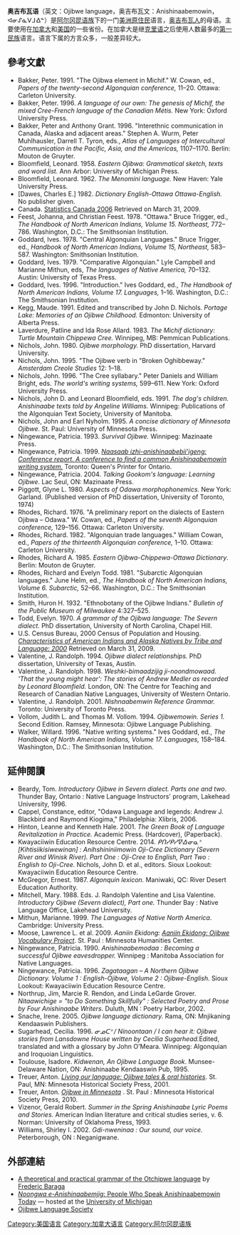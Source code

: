{{Unreferenced |time=2010-03-19T12:32:36+00:00 }}
{{Infobox language
| name          = 奥吉布瓦语
| nativename    = ''Anishinaabemowin'', ᐊᓂᔑᓈᐯᒧᐎᓐ
| pronunciation = /anɪʃɪnaːpeːmowɪn/
| states        = {{Flag|Canada}}<br />{{Flag|United States}}
| region        = [[加拿大|加拿大]]：[[魁北克省|魁北克省]]、[[安大略省|安大略省]]、[[马尼托巴省|马尼托巴省]]、[[萨斯喀彻温省|萨斯喀彻温省]]，以及[[艾伯塔省|艾伯塔省]]和[[卑诗省|卑诗省]]；[[美国|美国]]：[[密歇根州|密歇根州]]、[[威斯康辛州|威斯康辛州]]、[[明尼苏达州|明尼苏达州]]，以及[[北达科他州|北达科他州]]和[[蒙大拿州|蒙大拿州]]
| speakers      = 56,531（加：47,740，美：8,791）
| familycolor   = American
| fam1          = [[阿尔吉克语系|阿尔吉克语系]]
| fam2          = [[阿尔冈昆语族|阿尔冈昆语族]]
| fam3          = [[中阿尔冈昆语支|中阿尔冈昆语支]]
| script        = [[拉丁字母|拉丁字母]]（美国、加拿大）、[[奥吉布瓦音节文字|奥吉布瓦音节文字]]（加拿大）、[[五大湖地区阿尔冈昆音节文字|五大湖地区阿尔冈昆音节文字]]（美国）
| iso1          = oj
| iso2          = oji
| lc1           = alq
| ld1           = 阿尔冈琴语
| lc2           = ojs
| ld2           = 阿尼希尼尼语
| lc3           = ojg
| ld3           = 东奥吉布瓦语
| lc4           = ojc
| ld4           = 中奥吉布瓦语
| lc5           = ojb
| ld5           = 西北奥吉布瓦语
| lc6           = ojw
| ld6           = 西奥吉布瓦语
| lc7           = ciw
| ld7           = 奇伯瓦语
| lc8           = otw
| ld8           = 渥太华语
| map           = Anishinaabewaki.jpg
| mapsize       = 300px
| mapcaption    = 北美奥吉布瓦人分布情况
}}
'''奥吉布瓦语'''（英文：Ojibwe language，奥吉布瓦文：Anishinaabemowin，ᐊᓂᔑᓈᐯᒧᐎᓐ）是[[阿尔冈昆语族|阿尔冈昆语族]]下的一门[[美洲原住民|美洲原住民]]语言，[[奥吉布瓦人|奥吉布瓦人]]的母语。主要使用在[[加拿大|加拿大]]和[[美国|美国]]的一些省份。在加拿大是继[[克里语|克里语]]之后使用人数最多的[[第一民族|第一民族]]语言。语言下属的方言众多，一般差异较大。

==參考文獻==
{{Refbegin|2}}
* Bakker, Peter. 1991. "The Ojibwa element in Michif." W. Cowan, ed., ''Papers of the twenty-second Algonquian conference,'' 11–20. Ottawa: Carleton University. {{ISSN|0831-5671}}
* Bakker, Peter. 1996. ''A language of our own: The genesis of Michif, the mixed Cree-French language of the Canadian Métis.'' New York: Oxford University Press. {{ISBN|0-19-509711-4}}
*Bakker, Peter and Anthony Grant. 1996. "Interethnic communication in Canada, Alaska and adjacent areas." Stephen A. Wurm, Peter Muhlhausler, Darrell T. Tyron, eds., ''Atlas of Languages of Intercultural Communication in the Pacific, Asia, and the Americas,'' 1107–1170. Berlin: Mouton de Gruyter. {{ISBN|978-3-11-013417-9}}
*Bloomfield, Leonard. 1958. ''Eastern Ojibwa: Grammatical sketch, texts and word list.'' Ann Arbor: University of Michigan Press.
* Bloomfield, Leonard. 1962. ''The Menomini language.'' New Haven: Yale University Press.
*[Dawes, Charles E.] 1982. ''Dictionary English-Ottawa Ottawa-English.'' No publisher given.
*Canada. [http://www12.statcan.ca/english/census06/data/topics/RetrieveProductTable.cfm?ALEVEL=3&APATH=3&CATNO=&DETAIL=0&DIM=&DS=99&FL=0&FREE=0&GAL=0&GC=99&GK=NA&GRP=1&IPS=&METH=0&ORDER=1&PID=89189&PTYPE=88971&RL=0&S=1&ShowAll=No&StartRow=1&SUB=705&Temporal=2006&Theme=70&VID=0&VNAMEE=&VNAMEF=&GID=837928 Statistics Canada 2006] {{Wayback|url=http://www12.statcan.ca/english/census06/data/topics/RetrieveProductTable.cfm?ALEVEL=3&APATH=3&CATNO=&DETAIL=0&DIM=&DS=99&FL=0&FREE=0&GAL=0&GC=99&GK=NA&GRP=1&IPS=&METH=0&ORDER=1&PID=89189&PTYPE=88971&RL=0&S=1&ShowAll=No&StartRow=1&SUB=705&Temporal=2006&Theme=70&VID=0&VNAMEE=&VNAMEF=&GID=837928 |date=20181225074451 }} Retrieved on March 31, 2009.
*Feest, Johanna, and Christian Feest. 1978. "Ottawa." Bruce Trigger, ed., ''The Handbook of North American Indians, Volume 15. Northeast,'' 772–786. Washington, D.C.: The Smithsonian Institution.
* Goddard, Ives. 1978. "Central Algonquian Languages." Bruce Trigger, ed., ''Handbook of North American Indians, Volume 15, Northeast,'' 583–587. Washington: Smithsonian Institution.
*Goddard, Ives. 1979. "Comparative Algonquian." Lyle Campbell and Marianne Mithun, eds, ''The languages of Native America,'' 70–132. Austin: University of Texas Press.
*Goddard, Ives. 1996. "Introduction." Ives Goddard, ed., ''The Handbook of North American Indians, Volume 17. Languages,'' 1–16. Washington, D.C.: The Smithsonian Institution.
*Kegg, Maude. 1991. Edited and transcribed by John D. Nichols. ''Portage Lake: Memories of an Ojibwe Childhood.'' Edmonton: University of Alberta Press. {{ISBN|0-8166-2415-1}}
* Laverdure, Patline and Ida Rose Allard. 1983. ''The Michif dictionary: Turtle Mountain Chippewa Cree.'' Winnipeg, MB: Pemmican Publications. {{ISBN|0-919143-35-0}}
*Nichols, John. 1980. ''Ojibwe morphology.'' PhD dissertation, Harvard University.
*Nichols, John. 1995. "The Ojibwe verb in "Broken Oghibbeway." ''Amsterdam Creole Studies'' 12: 1–18.
*Nichols, John. 1996. "The Cree syllabary." Peter Daniels and William Bright, eds. ''The world's writing systems,'' 599–611. New York: Oxford University Press. {{ISBN|0-19-507993-0}}
*Nichols, John D. and Leonard Bloomfield, eds. 1991. ''The dog's children. Anishinaabe texts told by Angeline Williams.'' Winnipeg: Publications of the Algonquian Text Society, University of Manitoba. {{ISBN|0-88755-148-3}}
*Nichols, John and Earl Nyholm. 1995. ''A concise dictionary of Minnesota Ojibwe.'' St. Paul: University of Minnesota Press. {{ISBN|0-8166-2427-5}}
*Ningewance, Patricia. 1993. ''Survival Ojibwe.'' Winnipeg: Mazinaate Press. {{ISBN|0-9697826-0-8}}
*Ningewance, Patricia. 1999. ''[http://imp.lss.wisc.edu/~jrvalent/BackUps/NLIP_Year_4_2008_bu13jul08/attachments/natconn.pdf Naasaab izhi-anishinaabebii'igeng: Conference report. A conference to find a common Anishinaabemowin writing system.] {{Wayback|url=http://imp.lss.wisc.edu/~jrvalent/BackUps/NLIP_Year_4_2008_bu13jul08/attachments/natconn.pdf |date=20120315195247 }}'' Toronto: Queen's Printer for Ontario. {{ISBN|0-7778-8695-2}}
*Ningewance, Patricia. 2004. ''Talking Gookom's language: Learning Ojibwe.'' Lac Seul, ON: Mazinaate Press. {{ISBN|978-0-9697826-3-6}}
*Piggott, Glyne L. 1980. ''Aspects of Odawa morphophonemics.'' New York: Garland. (Published version of PhD dissertation, University of Toronto, 1974) {{ISBN|0-8240-4557-2}}
*Rhodes, Richard. 1976. "A preliminary report on the dialects of Eastern Ojibwa – Odawa." W. Cowan, ed., ''Papers of the seventh Algonquian conference,'' 129–156. Ottawa: Carleton University.
*Rhodes, Richard. 1982. "Algonquian trade languages." William Cowan, ed., ''Papers of the thirteenth Algonquian conference,'' 1–10. Ottawa: Carleton University. {{ISBN|0-7709-0123-9}}
*Rhodes, Richard A. 1985. ''Eastern Ojibwa-Chippewa-Ottawa Dictionary''. Berlin: Mouton de Gruyter. {{ISBN|3-11-013749-6}}
*Rhodes, Richard and Evelyn Todd. 1981. "Subarctic Algonquian languages." June Helm, ed., ''The Handbook of North American Indians, Volume 6. Subarctic,'' 52–66. Washington, D.C.: The Smithsonian Institution.
*Smith, Huron H. 1932. "Ethnobotany of the Ojibwe Indians." ''Bulletin of the Public Museum of Milwaukee'' 4:327–525.
*Todd, Evelyn. 1970. ''A grammar of the Ojibwa language: The Severn dialect.'' PhD dissertation, University of North Carolina, Chapel Hill.
*U.S. Census Bureau, 2000 Census of Population and Housing. [https://www.census.gov/prod/cen2000/phc-5-pt1.pdf ''Characteristics of American Indians and Alaska Natives by Tribe and Language: 2000''] {{Wayback|url=https://www.census.gov/prod/cen2000/phc-5-pt1.pdf |date=20220123035517 }} Retrieved on March 31, 2009.
*Valentine, J. Randolph. 1994. ''Ojibwe dialect relationships.'' PhD dissertation, University of Texas, Austin.
*Valentine, J. Randolph. 1998. ''Weshki-bimaadzijig ji-noondmowaad. 'That the young might hear': The stories of Andrew Medler as recorded by Leonard Bloomfield. '' London, ON: The Centre for Teaching and Research of Canadian Native Languages, University of Western Ontario. {{ISBN|0-7714-2091-9}}
*Valentine, J. Randolph. 2001. ''Nishnaabemwin Reference Grammar.'' Toronto: University of Toronto Press. {{ISBN|0-8020-4870-6}}
*Vollom, Judith L. and Thomas M. Vollom. 1994. ''Ojibwemowin. Series 1. '' Second Edition. Ramsey, Minnesota: Ojibwe Language Publishing.
*Walker, Willard. 1996. "Native writing systems." Ives Goddard, ed., ''The Handbook of North American Indians, Volume 17. Languages,'' 158–184. Washington, D.C.: The Smithsonian Institution. {{ISBN|0-16-048774-9}}
{{Refend}}

==延伸閱讀==
{{refbegin|2}}
* Beardy, Tom. ''Introductory Ojibwe in Severn dialect. Parts one and two''. Thunder Bay, Ontario : Native Language Instructors' program, Lakehead University, 1996. {{ISBN|0-88663-018-5}}
* Cappel, Constance, editor, "Odawa Language and legends: Andrew J. Blackbird and Raymond Kiogima," Philadelphia: Xlibris, 2006. {{ISBN|978-1-59926-920-7}}{{Self-published inline|certain=yes|date=December 2017}}
* Hinton, Leanne and Kenneth Hale. 2001. ''The Green Book of Language Revitalization in Practice.'' Academic Press. {{ISBN|0-12-349353-6}} (Hardcover),  {{ISBN|90-04-25449-8}} (Paperback).
* Kwayaciiwin Education Resource Centre. 2014. ''ᑭᑎᓯᑭᓯᐍᐏᓂᓇᐣ [Kihtisiikisiwewinan] : Anihshininiimowin Oji-Cree Dictionary (Severn River and Winisk River). Part One : Oji-Cree to English, Part Two : English to Oji-Cree.'' Nichols, John D. et al., editors. Sioux Lookout: Kwayaciiwin Education Resource Centre.
* McGregor, Ernest. 1987. ''Algonquin lexicon.'' Maniwaki, QC: River Desert Education Authority.
* Mitchell, Mary. 1988. Eds. J. Randolph Valentine and Lisa Valentine. ''Introductory Ojibwe (Severn dialect), Part one.'' Thunder Bay : Native Language Office, Lakehead University.
* Mithun, Marianne. 1999. ''The Languages of Native North America''. Cambridge: University Press. {{ISBN|0-521-23228-7}}
* Moose, Lawrence L. et al. 2009. ''Aaniin Ekidong: [https://web.archive.org/web/20090922174937/http://minnesotahumanities.org/resources/aaniin Aaniin Ekidong: Ojibwe Vocabulary Project]''. St. Paul : Minnesota Humanities Center.
* Ningewance, Patricia. 1990. ''Anishinaabemodaa : Becoming a successful Ojibwe eavesdropper.'' Winnipeg : Manitoba Association for Native Languages. {{ISBN|1-894632-01-X}}
* Ningewance, Patricia. 1996. ''Zagataagan – A Northern Ojibwe Dictionary. Volume 1 : English-Ojibwe, Volume 2 : Ojibwe-English.'' Sioux Lookout: Kwayaciiwin Education Resource Centre. {{ISBN|978-1-897579-15-2}}
* Northrup, Jim, Marcie R. Rendon, and Linda LeGarde Grover. ''Nitaawichige = "to Do Something Skillfully" : Selected Poetry and Prose by Four Anishinaabe Writers''. Duluth, MN : Poetry Harbor, 2002. {{ISBN|1-886895-28-7}}
* Snache, Irene. 2005. ''Ojibwe language dictionary.'' Rama, ON: Mnjikaning Kendaaswin Publishers. {{ISBN|1-894632-01-X}}
* Sugarhead, Cecilia. 1996. ''ᓂᓄᑕᐣ / Ninoontaan / I can hear it: Ojibwe stories from Lansdowne House written by Cecilia Sugarhead. ''Edited, translated and with a glossary by John O'Meara. Winnipeg: Algonquian and Iroquoian Linguistics. {{ISBN|0-921064-14-4}}
* Toulouse, Isadore. ''Kidwenan, An Ojibwe Language Book''. Munsee-Delaware Nation, ON: Anishinaabe Kendaaswin Pub, 1995. {{ISBN|1-896027-16-4}}
* Treuer, Anton. ''[https://www.amazon.com/dp/0873514041 Living our language: Ojibwe tales & oral histories]''. St. Paul, MN: Minnesota Historical Society Press, 2001. {{ISBN|0-87351-404-1}}
* Treuer, Anton. ''[https://www.amazon.com/dp/0873517687 Ojibwe in Minnesota] {{Wayback|url=https://www.amazon.com/dp/0873517687 |date=20210515223445 }}''. St. Paul : Minnesota Historical Society Press, 2010.
* Vizenor, Gerald Robert. ''Summer in the Spring Anishinaabe Lyric Poems and Stories''. American Indian literature and critical studies series, v. 6. Norman: University of Oklahoma Press, 1993. {{ISBN|0-8061-2518-7}}
* Williams, Shirley I. 2002. ''Gdi-nweninaa : Our sound, our voice.'' Peterborough, ON : Neganigwane. {{ISBN|0-9731442-1-1}}
{{refend}}

==外部連結==
{{Wiktionary|Category:Ojibwe language}}
{{refbegin}}
* [http://books.google.com/books?id=13JdGipTtI0C&dq=baraga&pg=PR4#v=onepage&q=&f=false A theoretical and practical grammar of the Otchipwe language] {{Wayback|url=http://books.google.com/books?id=13JdGipTtI0C&dq=baraga&pg=PR4#v=onepage&q=&f=false |date=20160425161010 }} by [[Frederic_Baraga|Frederic Baraga]]
* [http://www.ojibwe.net/ ''Noongwa e-Anishinaabemjig'': People Who Speak Anishinaabemowin Today] {{Wayback|url=http://www.ojibwe.net/ |date=20210125002207 }} — hosted at the [[University_of_Michigan|University of Michigan]]
* [http://www.ojibwemowin.com/ Ojibwe Language Society] {{Wayback|url=http://www.ojibwemowin.com/ |date=20110709193912 }}
{{refend}}

[[Category:美国语言|Category:美国语言]]
[[Category:加拿大语言|Category:加拿大语言]]
[[Category:阿尔冈昆语族|Category:阿尔冈昆语族]]